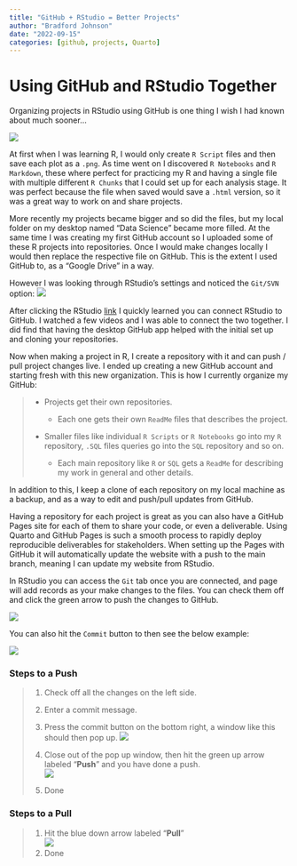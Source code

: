 ```yaml
---
title: "GitHub + RStudio = Better Projects"
author: "Bradford Johnson"
date: "2022-09-15"
categories: [github, projects, Quarto]
---
```


# Using GitHub and RStudio Together

Organizing projects in RStudio using GitHub is one thing I wish I had known about much sooner...

![](yancy-min-842ofHC6MaI-unsplash.jpg)

At first when I was learning R, I would only create `R Script` files and then save each plot as a `.png`. As time went on I discovered `R Notebooks` and `R Markdown`, these where perfect for practicing my R and having a single file with multiple different `R Chunks` that I could set up for each analysis stage. It was perfect because the file when saved would save a `.html` version, so it was a great way to work on and share projects.

More recently my projects became bigger and so did the files, but my local folder on my desktop named "Data Science" became more filled. At the same time I was creating my first GitHub account so I uploaded some of these R projects into repositories. Once I would make changes locally I would then replace the respective file on GitHub. This is the extent I used GitHub to, as a "Google Drive" in a way.

However I was looking through RStudio's settings and noticed the `Git/SVN` option: ![](r-settings.png)

After clicking the RStudio [link](https://support.rstudio.com/hc/en-us/articles/200532077?version=2022.07.1%2B554&mode=desktop) I quickly learned you can connect RStudio to GitHub. I watched a few videos and I was able to connect the two together. I did find that having the desktop GitHub app helped with the initial set up and cloning your repositories.

Now when making a project in R, I create a repository with it and can push / pull project changes live. I ended up creating a new GitHub account and starting fresh with this new organization. This is how I currently organize my GitHub:

> -   Projects get their own repositories.
>
>     -   Each one gets their own `ReadMe` files that describes the project.
>
> -   Smaller files like individual `R Scripts` or `R Notebooks` go into my `R` repository, `.SQL` files queries go into the `SQL` repository and so on.
>
>     -   Each main repository like `R` or `SQL` gets a `ReadMe` for describing my work in general and other details.

In addition to this, I keep a clone of each repository on my local machine as a backup, and as a way to edit and push/pull updates from GitHub.

Having a repository for each project is great as you can also have a GitHub Pages site for each of them to share your code, or even a deliverable. Using Quarto and GitHub Pages is such a smooth process to rapidly deploy reproducible deliverables for stakeholders. When setting up the Pages with GitHub it will automatically update the website with a push to the main branch, meaning I can update my website from RStudio.

In RStudio you can access the `Git` tab once you are connected, and page will add records as your make changes to the files. You can check them off and click the green arrow to push the changes to GitHub.

![](r-git.png)

You can also hit the `Commit` button to then see the below example:

![](r-commit.png)

### Steps to a Push

> 1.  Check off all the changes on the left side.
>
> 2.  Enter a commit message.
>
> 3.  Press the commit button on the bottom right, a window like this should then pop up. ![](r-commit2.png)
>
> 4.  Close out of the pop up window, then hit the green up arrow labeled "**Push**" and you have done a push.\
>     ![](r-push-pull.png)
>
> 5.  Done

### Steps to a Pull

> 1.  Hit the blue down arrow labeled "**Pull**"\
>     ![](r-push-pull.png)
> 2.  Done

